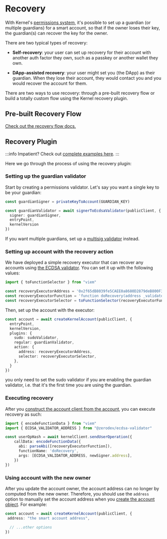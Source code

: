 # Recovery

With Kernel's [permissions system](/sdk/permissions/intro), it's possible to set up a guardian (or multiple guardians) for a smart account, so that if the owner loses their key, the guardian(s) can recover the key for the owner.

There are two typical types of recovery:

- **Self-recovery**: your user can set up recovery for their account with another auth factor they own, such as a passkey or another wallet they own.

- **DApp-assisted recovery**: your user might set you (the DApp) as their guardian.  When they lose their account, they would contact you and you would recover the account for them.

There are two ways to use recovery: through a pre-built recovery flow or build a totally custom flow using the Kernel recovery plugin.

## Pre-built Recovery Flow

[Check out the recovery flow docs.](/recovery-flow/intro)

## Recovery Plugin 

:::info
Impatient?  Check out [complete examples here](https://github.com/zerodevapp/zerodev-examples/tree/main/guardians/recovery.ts).
:::

Here we go through the process of using the recovery plugin:

### Setting up the guardian validator

Start by creating a permissions validator.  Let's say you want a single key to be your guardian:

```ts
const guardianSigner = privateKeyToAccount(GUARDIAN_KEY)

const guardianValidator = await signerToEcdsaValidator(publicClient, {
  signer: guardianSigner,
  entryPoint,
  kernelVersion
})
```

If you want multiple guardians, set up a [multisig validator](/sdk/advanced/multisig) instead.

### Setting up account with the recovery action

We have deployed a simple recovery executor that can recover any accounts using [the ECDSA validator](/sdk/permissions/signers/ecdsa).  You can set it up with the following values:

```ts
import { toFunctionSelector } from "viem"

const recoveryExecutorAddress = '0x2f65dB8039fe5CAEE0a8680D2879deB800F31Ae1'
const recoveryExecutorFunction = 'function doRecovery(address _validator, bytes calldata _data)'
const recoveryExecutorSelector = toFunctionSelector(recoveryExecutorFunction)
```

Then, set up the account with the executor:

```ts
const account = await createKernelAccount(publicClient, {
  entryPoint,
  kernelVersion,
  plugins: {
    sudo: sudoValidator,
    regular: guardianValidator,
    action: {
      address: recoveryExecutorAddress,
      selector: recoveryExecutorSelector,
    },
  }
})
```

you only need to set the sudo validator if you are enabling the guardian validator, i.e. that it's the first time you are using the guardian.

### Executing recovery

After you [construct the account client from the account](/sdk/core-api/create-account#create-an-account-client), you can execute recovery as such:

```ts
import { encodeFunctionData } from "viem"
import { ECDSA_VALIDATOR_ADDRESS } from "@zerodev/ecdsa-validator"

const userOpHash = await kernelClient.sendUserOperation({
    callData: encodeFunctionData({
      abi: parseAbi([recoveryExecutorFunction]),
      functionName: 'doRecovery',
      args: [ECDSA_VALIDATOR_ADDRESS, newSigner.address],
    })
})
```

### Using account with the new owner

After you update the account owner, the account address can no longer by computed from the new owner.  Therefore, you should use the `address` option to manually set the account address when you [create the account object](/sdk/core-api/create-account#create-a-kernel-account).  For example:

```ts
const account = await createKernelAccount(publicClient, {
 address: "the smart account address",

  // ...other options
})
```